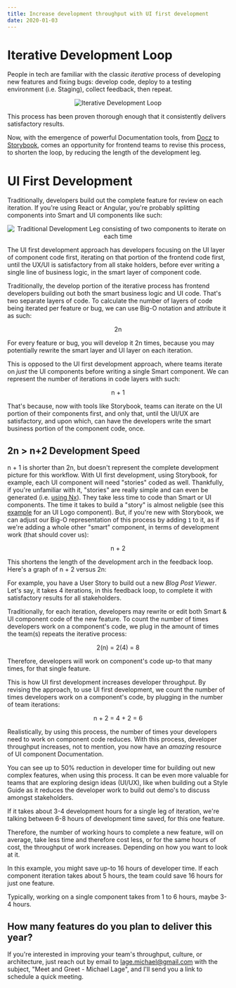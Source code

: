 ```yaml
---
title: Increase development throughput with UI first development
date: 2020-01-03
---
```


# Iterative Development Loop

People in tech are familiar with the classic *iterative* process of developing new features and fixing bugs: develop code, deploy to a testing environment (i.e. Staging), collect feedback, then repeat.

<center>
    <img src="/iterative-development-loop.png" alt="Iterative Development Loop" />
</center>

This process has been proven thorough enough that it consistently delivers satisfactory results.

Now, with the emergence of powerful Documentation tools, from [Docz](https://www.docz.site/) to [Storybook](https://storybook.js.org/), comes an opportunity for frontend teams to revise this process, to shorten the loop, by reducing the length of the development leg.

# UI First Development

Traditionally, developers build out the complete feature for review on each iteration. If you're using React or Angular, you're probably splitting components into Smart and UI components like such:

<center>
    <img src="/iterative-development-smart-ui-leg-2n.png" alt="Traditional Development Leg consisting of two components to iterate on each time" />
</center>

The UI first development approach has developers focusing on the UI layer of component code first, iterating on that portion of the frontend code first, until the UX/UI is satisfactory from all stake holders, before ever writing a single line of business logic, in the smart layer of component code.

Traditionally, the develop portion of the iterative process has frontend developers building out both the smart business logic and UI code. That's two separate layers of code. To calculate the number of layers of code being iterated per feature or bug, we can use Big-O notation and attribute it as such:

<center>2n</center>

For every feature or bug, you will develop it 2n times, because you may potentially rewrite the smart layer and UI layer on each iteration.

This is opposed to the UI first development approach, where teams iterate on *just* the UI components before writing a single Smart component. We can represent the number of iterations in code layers with such:

<center>n + 1</center>

That's because, now with tools like Storybook, teams can iterate on the UI portion of their components first, and only that, until the UI/UX are satisfactory, and upon which, can have the developers write the smart business portion of the component code, once.

## 2n > n+2 Development Speed

n + 1 is shorter than 2n, but doesn't represent the complete development picture for this workflow. With UI first development, using Storybook, for example, each UI component will need "stories" coded as well. Thankfully, if you're unfamiliar with it, "stories" are really simple and can even be generated (i.e. [using Nx](https://nx.dev/latest/angular/plugins/storybook/overview#auto-generate-stories)). They take less time to code than Smart or UI components. The time it takes to build a "story" is almost neligble (see this [example](https://github.com/mrWh1te/gardn/blob/master/libs/ui/src/lib/logo/logo.stories.tsx) for an UI Logo component). But, if you're new with Storybook, we can adjust our Big-O representation of this process by adding `1` to it, as if we're adding a whole other "smart" component, in terms of development work (that should cover us):

<center>n + 2</center>

This shortens the length of the development arch in the feedback loop. Here's a graph of n + 2 versus 2n:



For example, you have a User Story to build out a new *Blog Post Viewer*. Let's say, it takes 4 iterations, in this feedback loop, to complete it with satisfactory results for all stakeholders.

Traditionally, for each iteration, developers may rewrite or edit both Smart & UI component code of the new feature. To count the number of times developers work on a component's code, we plug in the amount of times the team(s) repeats the iterative process: 

<center>2(n) = 2(4) = 8</center>

Therefore, developers will work on component's code up-to that many times, for that single feature.

This is how UI first development increases developer throughput. By revising the approach, to use UI first development, we count the number of times developers work on a component's code, by plugging in the number of team iterations:

<center>n + 2 = 4 + 2 = 6</center>

Realistically, by using this process, the number of times your developers need to work on component code reduces. With this process, developer throughput increases, not to mention, you now have an *amazing* resource of UI component Documentation.

You can see up to 50% reduction in developer time for building out new complex features, when using this process. It can be even more valuable for teams that are exploring design ideas (UI/UX), like when building out a Style Guide as it reduces the developer work to build out demo's to discuss amongst stakeholders.

If it takes about 3-4 development hours for a single leg of iteration, we're talking between 6-8 hours of development time saved, for this one feature.

Therefore, the number of working hours to complete a new feature, will on average, take less time and therefore cost less, or for the same hours of cost, the throughput of work increases. Depending on how you want to look at it.

In this example, you might save up-to 16 hours of developer time. If each component iteration takes about 5 hours, the team could save 16 hours for just one feature.

Typically, working on a single component takes from 1 to 6 hours, maybe 3-4 hours.

## How many features do you plan to deliver this year?

If you're interested in improving your team's throughput, culture, or architecture, just reach out by email to <a href="mailto:lage.michael@gmail.com=Meet and Greet - Michael Lage">lage.michael@gmail.com</a> with the subject, "Meet and Greet - Michael Lage", and I'll send you a link to schedule a quick meeting.